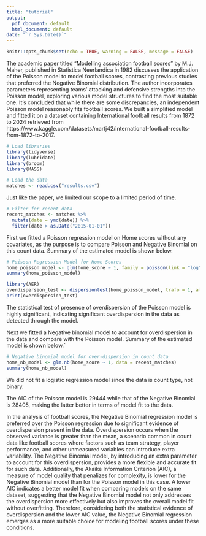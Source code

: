 ---
title: "tutorial"
output:
  pdf_document: default
  html_document: default
date: "`r Sys.Date()`"
---

```{r setup, include=FALSE}
knitr::opts_chunk$set(echo = TRUE, warning = FALSE, message = FALSE)
```

The academic paper titled "Modelling association football scores" by M.J. Maher, published in Statistica Neerlandica in 1982 discusses the application of the Poisson model to model football scores, contrasting previous studies that preferred the Negative Binomial distribution. The author incorporates parameters representing teams’ attacking and defensive strengths into the Poisson model, exploring various model structures to find the most suitable one. It's concluded that while there are some discrepancies, an independent Poisson model reasonably fits football scores. We built a simplified model and fitted it on a dataset containing International football results from 1872 to 2024 retrieved from https://www.kaggle.com/datasets/martj42/international-football-results-from-1872-to-2017. 

```{r}
# Load libraries
library(tidyverse)
library(lubridate)
library(broom)
library(MASS)

# Load the data
matches <- read.csv("results.csv")
```

Just like the paper, we limited our scope to a limited period of time. 

```{r}
# Filter for recent data
recent_matches <- matches %>% 
  mutate(date = ymd(date)) %>% 
  filter(date > as.Date("2015-01-01"))
```

First we fitted a Poisson regression model on Home scores without any covariates, as the purpose is to compare Poisson and Negative Binomial on this count data. Summary of the estimated model is shown below.

```{r}
# Poisson Regression Model for Home Scores
home_poisson_model <- glm(home_score ~ 1, family = poisson(link = "log"), data = recent_matches)
summary(home_poisson_model)
```

```{r}
library(AER) 
overdispersion_test <- dispersiontest(home_poisson_model, trafo = 1, alternative = "greater")
print(overdispersion_test)
```

The statistical test of presence of overdispersion of the Poisson model is highly significant, indicating significant overdispersion in the data as detected through the model. 

Next we fitted a Negative binomial model to account for overdispersion in the data and compare with the Poisson model. Summary of the estimated model is shown below.`

```{r}
# Negative binomial model for over-dispersion in count data
home_nb_model <- glm.nb(home_score ~ 1, data = recent_matches)
summary(home_nb_model)
```

We did not fit a logistic regression model since the data is count type, not binary. 

The AIC of the Poisson model is 29444 while that of the Negative Binomial is 28405, making the latter better in terms of model fit to the data. 


In the analysis of football scores, the Negative Binomial regression model is preferred over the Poisson regression due to significant evidence of overdispersion present in the data. Overdispersion occurs when the observed variance is greater than the mean, a scenario common in count data like football scores where factors such as team strategy, player performance, and other unmeasured variables can introduce extra variability. The Negative Binomial model, by introducing an extra parameter to account for this overdispersion, provides a more flexible and accurate fit for such data. Additionally, the Akaike Information Criterion (AIC), a measure of model quality that penalizes for complexity, is lower for the Negative Binomial model than for the Poisson model in this case. A lower AIC indicates a better model fit when comparing models on the same dataset, suggesting that the Negative Binomial model not only addresses the overdispersion more effectively but also improves the overall model fit without overfitting. Therefore, considering both the statistical evidence of overdispersion and the lower AIC value, the Negative Binomial regression emerges as a more suitable choice for modeling football scores under these conditions.



